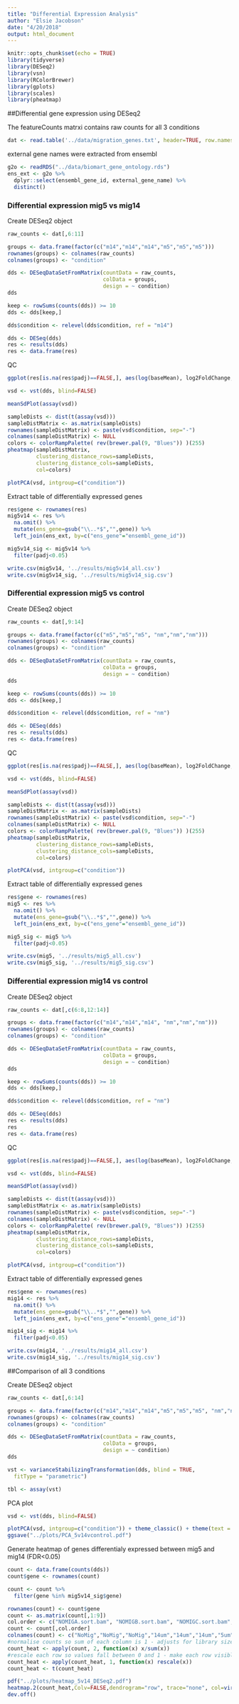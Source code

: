 ```yaml
---
title: "Differential Expression Analysis"
author: "Elsie Jacobson"
date: "4/20/2018"
output: html_document
---
```


```r
knitr::opts_chunk$set(echo = TRUE)
library(tidyverse)
library(DESeq2)
library(vsn)
library(RColorBrewer)
library(gplots)
library(scales)
library(pheatmap)

```

##Differential gene expression using DESeq2

The featureCounts matrxi contains raw counts for all 3 conditions

```r
dat <- read.table('../data/migration_genes.txt', header=TRUE, row.names = 1)
```

external gene names were extracted from ensembl

```r
g2o <- readRDS("../data/biomart_gene_ontology.rds")
ens_ext <- g2o %>%
  dplyr::select(ensembl_gene_id, external_gene_name) %>%
  distinct()
```

### Differential expression mig5 vs mig14

Create DESeq2 object

```r
raw_counts <- dat[,6:11]

groups <- data.frame(factor(c("m14","m14","m14","m5","m5","m5")))
rownames(groups) <- colnames(raw_counts)
colnames(groups) <- "condition"

dds <- DESeqDataSetFromMatrix(countData = raw_counts,
                              colData = groups,
                              design = ~ condition)
dds

keep <- rowSums(counts(dds)) >= 10
dds <- dds[keep,]

dds$condition <- relevel(dds$condition, ref = "m14")

dds <- DESeq(dds)
res <- results(dds)
res <- data.frame(res)
```

QC

```r
ggplot(res[is.na(res$padj)==FALSE,], aes(log(baseMean), log2FoldChange, colour=padj<0.05)) + geom_point()

vsd <- vst(dds, blind=FALSE)

meanSdPlot(assay(vsd))

sampleDists <- dist(t(assay(vsd)))
sampleDistMatrix <- as.matrix(sampleDists)
rownames(sampleDistMatrix) <- paste(vsd$condition, sep="-")
colnames(sampleDistMatrix) <- NULL
colors <- colorRampPalette( rev(brewer.pal(9, "Blues")) )(255)
pheatmap(sampleDistMatrix,
         clustering_distance_rows=sampleDists,
         clustering_distance_cols=sampleDists,
         col=colors)

plotPCA(vsd, intgroup=c("condition"))
```

Extract table of differentially expressed genes

```r
res$gene <- rownames(res)
mig5v14 <- res %>%
  na.omit() %>%
  mutate(ens_gene=gsub("\\..*$","",gene)) %>%
  left_join(ens_ext, by=c("ens_gene"="ensembl_gene_id"))

mig5v14_sig <- mig5v14 %>%
  filter(padj<0.05)

write.csv(mig5v14, '../results/mig5v14_all.csv')
write.csv(mig5v14_sig, '../results/mig5v14_sig.csv')
```

### Differential expression mig5 vs control

Create DESeq2 object

```r
raw_counts <- dat[,9:14]

groups <- data.frame(factor(c("m5","m5","m5", "nm","nm","nm")))
rownames(groups) <- colnames(raw_counts)
colnames(groups) <- "condition"

dds <- DESeqDataSetFromMatrix(countData = raw_counts,
                              colData = groups,
                              design = ~ condition)
dds

keep <- rowSums(counts(dds)) >= 10
dds <- dds[keep,]

dds$condition <- relevel(dds$condition, ref = "nm")

dds <- DESeq(dds)
res <- results(dds)
res <- data.frame(res)
```

QC

```r
ggplot(res[is.na(res$padj)==FALSE,], aes(log(baseMean), log2FoldChange, colour=padj<0.05)) + geom_point()

vsd <- vst(dds, blind=FALSE)

meanSdPlot(assay(vsd))

sampleDists <- dist(t(assay(vsd)))
sampleDistMatrix <- as.matrix(sampleDists)
rownames(sampleDistMatrix) <- paste(vsd$condition, sep="-")
colnames(sampleDistMatrix) <- NULL
colors <- colorRampPalette( rev(brewer.pal(9, "Blues")) )(255)
pheatmap(sampleDistMatrix,
         clustering_distance_rows=sampleDists,
         clustering_distance_cols=sampleDists,
         col=colors)

plotPCA(vsd, intgroup=c("condition"))
```

Extract table of differentially expressed genes

```r
res$gene <- rownames(res)
mig5 <- res %>%
  na.omit() %>%
  mutate(ens_gene=gsub("\\..*$","",gene)) %>%
  left_join(ens_ext, by=c("ens_gene"="ensembl_gene_id"))

mig5_sig <- mig5 %>%
  filter(padj<0.05)

write.csv(mig5, '../results/mig5_all.csv')
write.csv(mig5_sig, '../results/mig5_sig.csv')
```

### Differential expression mig14 vs control

Create DESeq2 object

```r
raw_counts <- dat[,c(6:8,12:14)]

groups <- data.frame(factor(c("m14","m14","m14", "nm","nm","nm")))
rownames(groups) <- colnames(raw_counts)
colnames(groups) <- "condition"

dds <- DESeqDataSetFromMatrix(countData = raw_counts,
                              colData = groups,
                              design = ~ condition)
dds

keep <- rowSums(counts(dds)) >= 10
dds <- dds[keep,]

dds$condition <- relevel(dds$condition, ref = "nm")

dds <- DESeq(dds)
res <- results(dds)
res
res <- data.frame(res)
```

QC

```r
ggplot(res[is.na(res$padj)==FALSE,], aes(log(baseMean), log2FoldChange, colour=padj<0.05)) + geom_point()

vsd <- vst(dds, blind=FALSE)

meanSdPlot(assay(vsd))

sampleDists <- dist(t(assay(vsd)))
sampleDistMatrix <- as.matrix(sampleDists)
rownames(sampleDistMatrix) <- paste(vsd$condition, sep="-")
colnames(sampleDistMatrix) <- NULL
colors <- colorRampPalette( rev(brewer.pal(9, "Blues")) )(255)
pheatmap(sampleDistMatrix,
         clustering_distance_rows=sampleDists,
         clustering_distance_cols=sampleDists,
         col=colors)

plotPCA(vsd, intgroup=c("condition"))
```

Extract table of differentially expressed genes

```r
res$gene <- rownames(res)
mig14 <- res %>%
  na.omit() %>%
  mutate(ens_gene=gsub("\\..*$","",gene)) %>%
  left_join(ens_ext, by=c("ens_gene"="ensembl_gene_id"))

mig14_sig <- mig14 %>%
  filter(padj<0.05)

write.csv(mig14, '../results/mig14_all.csv')
write.csv(mig14_sig, '../results/mig14_sig.csv')
```

##Comparison of all 3 conditions

Create DESeq2 object

```r
raw_counts <- dat[,6:14]

groups <- data.frame(factor(c("m14","m14","m14","m5","m5","m5", "nm","nm","nm")))
rownames(groups) <- colnames(raw_counts)
colnames(groups) <- "condition"

dds <- DESeqDataSetFromMatrix(countData = raw_counts,
                              colData = groups,
                              design = ~ condition)
dds

vst <- varianceStabilizingTransformation(dds, blind = TRUE,
  fitType = "parametric")

tbl <- assay(vst)
```

PCA plot

```r
vsd <- vst(dds, blind=FALSE)

plotPCA(vsd, intgroup=c("condition")) + theme_classic() + theme(text = element_text(size = 20))
ggsave("../plots/PCA_5v14vcontrol.pdf")
```

Generate heatmap of genes differentialy expressed between mig5 and mig14 (FDR<0.05)

```r
count <- data.frame(counts(dds))
count$gene <- rownames(count)

count <- count %>%
  filter(gene %in% mig5v14_sig$gene)

rownames(count) <- count$gene
count <- as.matrix(count[,1:9])
col.order <- c("NOMIGA.sort.bam", "NOMIGB.sort.bam", "NOMIGC.sort.bam","MIG14Q.sort.bam", "MIG14R.sort.bam", "MIG14S.sort.bam","MIG5G.sort.bam",  "MIG5H.sort.bam",  "MIG5I.sort.bam")
count <- count[,col.order]
colnames(count) <- c("NoMig","NoMig","NoMig","14um","14um","14um","5um","5um","5um")
#normalise counts so sum of each column is 1 - adjusts for library size
count_heat <- apply(count, 2, function(x) x/sum(x))
#rescale each row so values fall between 0 and 1 - make each row visible
count_heat <- apply(count_heat, 1, function(x) rescale(x))
count_heat <- t(count_heat)

pdf("../plots/heatmap_5v14_DESeq2.pdf")
heatmap.2(count_heat,Colv=FALSE,dendrogram="row", trace="none", col=viridis_pal())
dev.off()
```